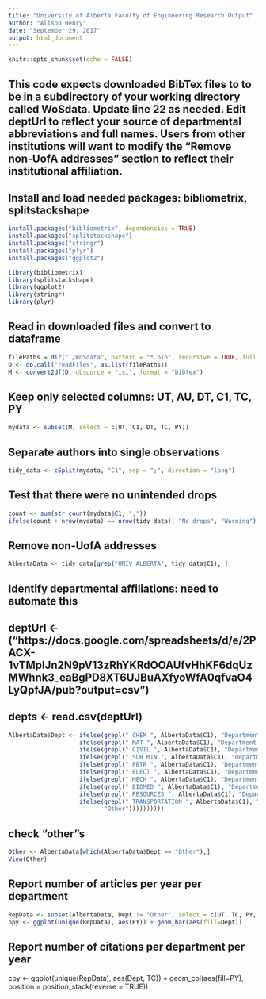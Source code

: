 ---
title: "University of Alberta Faculty of Engineering Research Output"
author: "Alison Henry"
date: "September 29, 2017"
output: html_document
---

```{r setup, include=FALSE}
knitr::opts_chunk$set(echo = FALSE)
```
## This code expects downloaded BibTex files to to be in a subdirectory of your working directory called WoSdata. Update line 22 as needed. Edit deptUrl to reflect your source of departmental abbreviations and full names. Users from other institutions will want to modify the "Remove non-UofA addresses" section to reflect their institutional affiliation.  

## Install and load needed packages: bibliometrix, splitstackshape

```{r}
install.packages("bibliometrix", dependencies = TRUE)
install.packages("splitstackshape")
install.packages("stringr")
install.packages("plyr")
install.packages("ggplot2")

library(bibliometrix)
library(splitstackshape)
library(ggplot2)
library(stringr)
library(plyr)
```


## Read in downloaded files and convert to dataframe

```{r}
filePaths = dir("./WoSdata", pattern = "*.bib", recursive = TRUE, full.names = TRUE) 
D <- do.call("readFiles", as.list(filePaths)) 
M <- convert2df(D, dbsource = "isi", format = "bibtex")
```
## Keep only selected columns: UT, AU, DT, C1, TC, PY
```{r}
mydata <- subset(M, select = c(UT, C1, DT, TC, PY))
```
## Separate authors into single observations
```{r}
tidy_data <- cSplit(mydata, "C1", sep = ";", direction = "long")
```
## Test that there were no unintended drops
```{r}
count <- sum(str_count(mydata$C1, ";"))
ifelse(count + nrow(mydata) == nrow(tidy_data), "No drops", "Warning") 
```
## Remove non-UofA addresses
```{r}
AlbertaData <- tidy_data[grep("UNIV ALBERTA", tidy_data$C1), ]
```
## Identify departmental affiliations: need to automate this
## deptUrl <- ("https://docs.google.com/spreadsheets/d/e/2PACX-1vTMpIJn2N9pV13zRhYKRdOOAUfvHhKF6dqUzMWhnk3_eaBgPD8XT6UJBuAXfyoWfA0qfvaO4LyQpfJA/pub?output=csv")
## depts <- read.csv(deptUrl)
```{r}
AlbertaData$Dept <- ifelse(grepl(" CHEM ", AlbertaData$C1), "Department of Chemical and Materials Engineering",
                    ifelse(grepl(" MAT ", AlbertaData$C1), "Department of Chemical and Materials Engineering",
                    ifelse(grepl(" CIVIL ", AlbertaData$C1), "Department of Civil and Environmental Engineering",
                    ifelse(grepl(" SCH MIN ", AlbertaData$C1), "Department of Civil and Environmental Engineering",
                    ifelse(grepl(" PETR ", AlbertaData$C1), "Department of Civil and Environmental Engineering",
                    ifelse(grepl(" ELECT ", AlbertaData$C1), "Department of Electrical and Computer Engineering",
                    ifelse(grepl(" MECH ", AlbertaData$C1), "Department of Mechanical Engineering",
                    ifelse(grepl(" BIOMED ", AlbertaData$C1), "Department of Biomedical Engineering",
                    ifelse(grepl(" RESOURCES ", AlbertaData$C1), "Department of Civil and Environmental Engineering",
                    ifelse(grepl(" TRANSPORTATION ", AlbertaData$C1), "Department of Civil and Environmental Engineering",
                           "Other"))))))))))
```
## check "other"s
```{r}
Other <- AlbertaData[which(AlbertaData$Dept == "Other"),]
View(Other)
```
## Report number of articles per year per department 
```{r}
RepData <- subset(AlbertaData, Dept != "Other", select = c(UT, TC, PY, Dept))
ppy <- ggplot(unique(RepData), aes(PY)) + geom_bar(aes(fill=Dept))
```
## Report number of citations per department per year
cpy <- ggplot(unique(RepData), aes(Dept, TC)) + geom_col(aes(fill=PY), position = position_stack(reverse = TRUE))